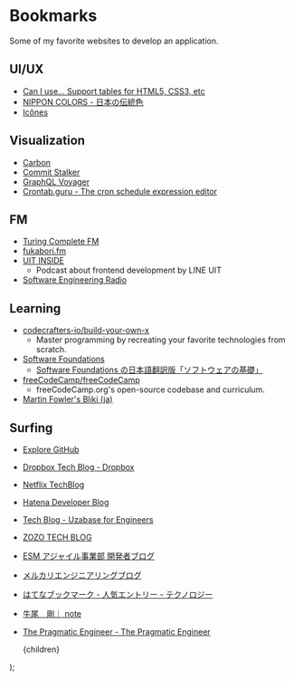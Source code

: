 
# Bookmarks

Some of my favorite websites to develop an application.

## UI/UX

- [Can I use... Support tables for HTML5, CSS3, etc](https://caniuse.com/)
- [NIPPON COLORS - 日本の伝統色](https://nipponcolors.com/)
- [Icônes](https://icones.js.org/)

## Visualization

- [Carbon](https://carbon.now.sh/)
- [Commit Stalker](https://9sako6.github.io/commit-stalker/)
- [GraphQL Voyager](https://apis.guru/graphql-voyager/)
- [Crontab.guru - The cron schedule expression editor](https://crontab.guru/)

## FM

- [Turing Complete FM](https://turingcomplete.fm/)
- [fukabori.fm](https://fukabori.fm/)
- [UIT INSIDE](https://uit-inside.linecorp.com/)
  - Podcast about frontend development by LINE UIT
- [Software Engineering Radio](https://www.se-radio.net/)

## Learning

- [codecrafters-io/build-your-own-x](https://github.com/codecrafters-io/build-your-own-x)
  - Master programming by recreating your favorite technologies from scratch.
- [Software Foundations](https://softwarefoundations.cis.upenn.edu/)
  - [Software Foundations の日本語翻訳版「ソフトウェアの基礎」](https://www.chiguri.info/sfja/)
- [freeCodeCamp/freeCodeCamp](https://github.com/freeCodeCamp/freeCodeCamp)
  - freeCodeCamp.org's open-source codebase and curriculum.
- [Martin Fowler's Bliki (ja)](https://bliki-ja.github.io/)

## Surfing

- [Explore GitHub](https://github.com/explore)
- [Dropbox Tech Blog - Dropbox](https://dropbox.tech/)
- [Netflix TechBlog](https://netflixtechblog.com/)
- [Hatena Developer Blog](https://developer.hatenastaff.com/)
- [Tech Blog - Uzabase for Engineers](https://tech.uzabase.com/archive/category/blog)
- [ZOZO TECH BLOG](https://techblog.zozo.com/)
- [ESM アジャイル事業部 開発者ブログ](https://blog.agile.esm.co.jp/)
- [メルカリエンジニアリングブログ](https://engineering.mercari.com/blog/)
- [はてなブックマーク - 人気エントリー - テクノロジー](https://b.hatena.ne.jp/hotentry/it)
- [牛尾　剛｜ note](https://note.com/simplearchitect)
- [The Pragmatic Engineer - The Pragmatic Engineer](https://blog.pragmaticengineer.com/)

  <Layout>
    <MarkdownWrapper>{children}</MarkdownWrapper>
    <div style={{ margin: "100px" }} />
  </Layout>
);
